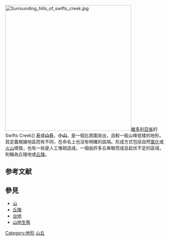 {{Otheruses|subject=一种地形|丘 (消歧义)}}
{{Expand|time=2018-05-22T12:24:34+00:00}}
[[File:Surrounding_hills_of_swifts_creek.jpg|400px]][[維多利亞省|維多利亞省]]的Swifts Creek]]
'''丘'''或'''山丘'''、'''小山'''，是一個比周圍突出，且較一般山峰低矮的地形。其定義根據地區而有不同，在命名上也沒有明確的區隔。形成方式包括自然[[風化|風化]]或[[火山|火山]]噴發，也有一些是人工堆砌造成。一個由許多丘串聯而成且起伏不定的區域，則稱為丘陵地或[[丘陵|丘陵]]。

== 参考文献 ==
{{Reflist}}

== 參見 ==
{{Portal box|地理学}}
* [[山|山]]
* [[丘陵|丘陵]]
* [[台地|台地]]
* [[山地生態|山地生態]]

{{地形}}

[[Category:地形|Category:地形]]
[[Category:山丘|]]